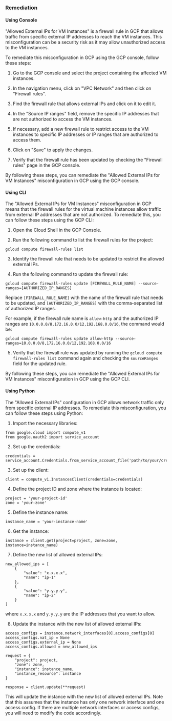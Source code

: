 ### Remediation

#### Using Console

"Allowed External IPs for VM Instances" is a firewall rule in GCP that allows traffic from specific external IP addresses to reach the VM instances. This misconfiguration can be a security risk as it may allow unauthorized access to the VM instances.

To remediate this misconfiguration in GCP using the GCP console, follow these steps:

1. Go to the GCP console and select the project containing the affected VM instances.

2. In the navigation menu, click on "VPC Network" and then click on "Firewall rules".

3. Find the firewall rule that allows external IPs and click on it to edit it.

4. In the "Source IP ranges" field, remove the specific IP addresses that are not authorized to access the VM instances.

5. If necessary, add a new firewall rule to restrict access to the VM instances to specific IP addresses or IP ranges that are authorized to access them.

6. Click on "Save" to apply the changes.

7. Verify that the firewall rule has been updated by checking the "Firewall rules" page in the GCP console.

By following these steps, you can remediate the "Allowed External IPs for VM Instances" misconfiguration in GCP using the GCP console.

#### Using CLI

The "Allowed External IPs for VM Instances" misconfiguration in GCP means that the firewall rules for the virtual machine instances allow traffic from external IP addresses that are not authorized. To remediate this, you can follow these steps using the GCP CLI:

1. Open the Cloud Shell in the GCP Console.

2. Run the following command to list the firewall rules for the project:

```
gcloud compute firewall-rules list
```

3. Identify the firewall rule that needs to be updated to restrict the allowed external IPs.

4. Run the following command to update the firewall rule:

```
gcloud compute firewall-rules update [FIREWALL_RULE_NAME] --source-ranges=[AUTHORIZED_IP_RANGES]
```

Replace `[FIREWALL_RULE_NAME]` with the name of the firewall rule that needs to be updated, and `[AUTHORIZED_IP_RANGES]` with the comma-separated list of authorized IP ranges.

For example, if the firewall rule name is `allow-http` and the authorized IP ranges are `10.0.0.0/8,172.16.0.0/12,192.168.0.0/16`, the command would be:

```
gcloud compute firewall-rules update allow-http --source-ranges=10.0.0.0/8,172.16.0.0/12,192.168.0.0/16
```

5. Verify that the firewall rule was updated by running the `gcloud compute firewall-rules list` command again and checking the `sourceRanges` field for the updated rule.

By following these steps, you can remediate the "Allowed External IPs for VM Instances" misconfiguration in GCP using the GCP CLI.

#### Using Python

The "Allowed External IPs" configuration in GCP allows network traffic only from specific external IP addresses. To remediate this misconfiguration, you can follow these steps using Python:

1. Import the necessary libraries:

```
from google.cloud import compute_v1
from google.oauth2 import service_account
```

2. Set up the credentials:

```
credentials = service_account.Credentials.from_service_account_file('path/to/your/credentials.json')
```

3. Set up the client:

```
client = compute_v1.InstancesClient(credentials=credentials)
```

4. Define the project ID and zone where the instance is located:

```
project = 'your-project-id'
zone = 'your-zone'
```

5. Define the instance name:

```
instance_name = 'your-instance-name'
```

6. Get the instance:

```
instance = client.get(project=project, zone=zone, instance=instance_name)
```

7. Define the new list of allowed external IPs:

```
new_allowed_ips = [
    {
        "value": "x.x.x.x",
        "name": "ip-1"
    },
    {
        "value": "y.y.y.y",
        "name": "ip-2"
    }
]
```
where `x.x.x.x` and `y.y.y.y` are the IP addresses that you want to allow.

8. Update the instance with the new list of allowed external IPs:

```
access_configs = instance.network_interfaces[0].access_configs[0]
access_configs.nat_ip = None
access_configs.external_ip = None
access_configs.allowed = new_allowed_ips

request = {
    "project": project,
    "zone": zone,
    "instance": instance_name,
    "instance_resource": instance
}

response = client.update(**request)
```

This will update the instance with the new list of allowed external IPs. Note that this assumes that the instance has only one network interface and one access config. If there are multiple network interfaces or access configs, you will need to modify the code accordingly.

